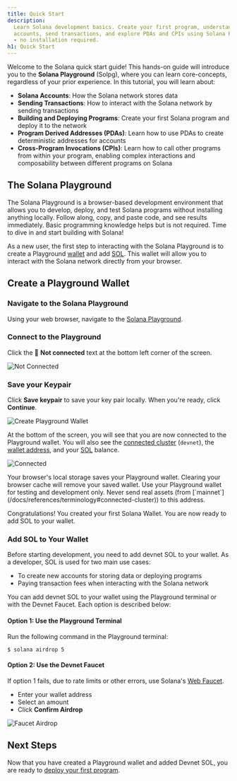 ```yaml
---
title: Quick Start
description:
  Learn Solana development basics. Create your first program, understand
  accounts, send transactions, and explore PDAs and CPIs using Solana Playground
  - no installation required.
h1: Quick Start
---
```


Welcome to the Solana quick start guide!
This hands-on guide will introduce you to the **Solana Playground** (Solpg),
where you can learn core-concepts, regardless of your prior experience.
In this tutorial, you will learn about:

- **Solana Accounts**: How the Solana network stores data
- **Sending Transactions**: How to interact with the Solana network by sending
  transactions
- **Building and Deploying Programs**: Create your first Solana program and
  deploy it to the network
- **Program Derived Addresses (PDAs)**: Learn how to use PDAs to create
  deterministic addresses for accounts
- **Cross-Program Invocations (CPIs)**: Learn how to call other programs from
  within your program, enabling complex interactions and composability between
  different programs on Solana

##  The Solana Playground

The Solana Playground is a browser-based development environment that
allows you to develop, deploy, and test Solana programs without installing anything locally.
Follow along, copy, and paste code, and see results immediately.
Basic programming knowledge helps but is not required.
Time to dive in and start building with Solana!

As a new user, the first step to interacting with the Solana Playground
is to create a Playground [wallet](/docs/references/terminology#wallet)
and add [SOL](/docs/references/terminology#sol).
This wallet will allow you to interact with the Solana network directly from your browser.

## Create a Playground Wallet

<Steps>
<Step>

### Navigate to the Solana Playground

Using your web browser, navigate to the [Solana Playground](https://beta.solpg.io/).

</Step>
<Step>

### Connect to the Playground

Click the 🔴 **Not connected** text at the bottom left corner of the screen.

![Not Connected](/assets/docs/intro/quickstart/pg-not-connected.png)

</Step>
<Step>

### Save your Keypair

Click **Save keypair** to save your key pair locally.
When you're ready, click **Continue**.

![Create Playground Wallet](/assets/docs/intro/quickstart/pg-create-wallet.png)

At the bottom of the screen, you will see that you are now connected to the Playground wallet.
You will also see the [connected cluster](/docs/references/terminology#connected-cluster) (`devnet`),
the [wallet address](/docs/references/terminology#wallet-address), and your [SOL](/docs/references/terminology#sol) balance.

![Connected](/assets/docs/intro/quickstart/pg-connected.png)

<Callout>
  Your browser's local storage saves your Playground wallet.
  Clearing your browser cache will remove your saved wallet.
</Callout>

<Callout type="warn">
  Use your Playground wallet for testing and development only.
  Never send real assets (from [`mainnet`](/docs/references/terminology#connected-cluster)) to this address.
</Callout>

Congratulations!
You created your first Solana Wallet.
You are now ready to add SOL to your wallet.

</Step>
<Step>

### Add SOL to Your Wallet

Before starting development, you need to add devnet SOL to your wallet.
As a developer, SOL is used for two main use cases:

- To create new accounts for storing data or deploying programs
- Paying transaction fees when interacting with the Solana network

You can add devnet SOL to your wallet using the Playground terminal
or with the Devnet Faucet.
Each option is described below:

#### Option 1: Use the Playground Terminal

Run the following command in the Playground terminal:

```terminal
$ solana airdrop 5
```

#### Option 2: Use the Devnet Faucet

If option 1 fails, due to rate limits or other errors, use
Solana's [Web Faucet](https://faucet.solana.com/).

- Enter your wallet address
- Select an amount
- Click **Confirm Airdrop**

![Faucet Airdrop](/assets/docs/intro/quickstart/faucet-airdrop.gif)

</Step>
</Steps>

## Next Steps

Now that you have created a Playground wallet and added Devnet SOL, you are ready to
[deploy your first program](/docs/intro/quick-start/deploying-programs).
